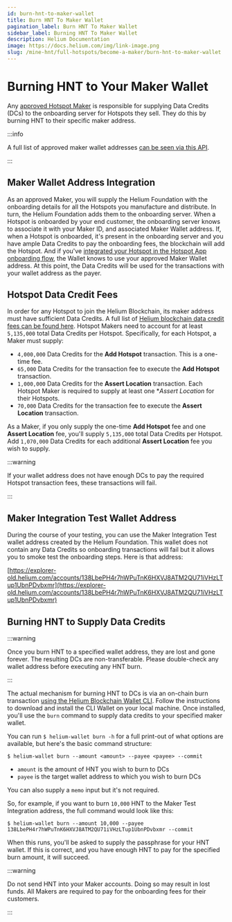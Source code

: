 ```yaml
---
id: burn-hnt-to-maker-wallet
title: Burn HNT To Maker Wallet
pagination_label: Burn HNT To Maker Wallet
sidebar_label: Burning HNT To Maker Wallet
description: Helium Documentation
image: https://docs.helium.com/img/link-image.png
slug: /mine-hnt/full-hotspots/become-a-maker/burn-hnt-to-maker-wallet
---
```


# Burning HNT to Your Maker Wallet


Any [approved Hotspot Maker](/mine-hnt/full-hotspots) is responsible for supplying Data Credits
(DCs) to the onboarding server for Hotspots they sell. They do this by burning HNT to their specific
maker address.

:::info

A full list of approved maker wallet addresses
[can be seen via this API](https://onboarding.dewi.org/api/v2/makers).

:::

## Maker Wallet Address Integration

As an approved Maker, you will supply the Helium Foundation with the onboarding details for all the
Hotspots you manufacture and distribute. In turn, the Helium Foundation adds them to the onboarding
server. When a Hotspot is onboarded by your end customer, the onboarding server knows to associate
it with your Maker ID, and associated Maker Wallet address. If, when a Hotspot is onboarded, it's
present in the onboarding server and you have ample Data Credits to pay the onboarding fees, the
blockchain will add the Hotspot. And if you've
[integrated your Hotspot in the Hotspot App onboarding flow](/mine-hnt/full-hotspots/become-a-maker/hotspot-integration-testing),
the Wallet knows to use your approved Maker Wallet address. At this point, the Data Credits will be
used for the transactions with your wallet address as the payer.

## Hotspot Data Credit Fees

In order for any Hotspot to join the Helium Blockchain, its maker address must have sufficient Data
Credits. A full list of
[Helium blockchain data credit fees can be found here](/blockchain/transaction-fees). Hotspot Makers
need to account for at least `5,135,000` total Data Credits per Hotspot. Specifically, for each
Hotspot, a Maker must supply:

- `4,000,000` Data Credits for the **Add Hotspot** transaction. This is a one-time fee.
- `65,000` Data Credits for the transaction fee to execute the **Add Hotspot** transaction.
- `1,000,000` Data Credits for the **Assert Location** transaction. Each Hotspot Maker is required
  to supply at least one \*_Assert Location_ for their Hotspots.
- `70,000` Data Credits for the transaction fee to execute the **Assert Location** transaction.

As a Maker, if you only supply the one-time **Add Hotspot** fee and one **Assert Location** fee,
you'll supply `5,135,000` total Data Credits per Hotspot. Add `1,070,000` Data Credits for each
additional **Assert Location** fee you wish to supply.

:::warning

If your wallet address does not have enough DCs to pay the required Hotspot transaction fees, these
transactions will fail.

:::

## Maker Integration Test Wallet Address

During the course of your testing, you can use the Maker Integration Test wallet address created by
the Helium Foundation. This wallet does not contain any Data Credits so onboarding transactions will
fail but it allows you to smoke test the onboarding steps. Here is that address:

[https://explorer-old.helium.com/accounts/138LbePH4r7hWPuTnK6HXVJ8ATM2QU71iVHzLTup1UbnPDvbxmr](https://explorer-old.helium.com/accounts/138LbePH4r7hWPuTnK6HXVJ8ATM2QU71iVHzLTup1UbnPDvbxmr)

## Burning HNT to Supply Data Credits

:::warning

Once you burn HNT to a specified wallet address, they are lost and gone forever. The resulting DCs
are non-transferable. Please double-check any wallet address before executing any HNT burn.

:::

The actual mechanism for burning HNT to DCs is via an on-chain burn transaction
[using the Helium Blockchain Wallet CLI](https://github.com/helium/helium-wallet-rs). Follow the
instructions to download and install the CLI Wallet on your local machine. Once installed, you'll
use the `burn` command to supply data credits to your specified maker wallet.

You can run `$ helium-wallet burn -h` for a full print-out of what options are available, but here's
the basic command structure:

```shell
$ helium-wallet burn --amount <amount> --payee <payee> --commit
```

- `amount` is the amount of HNT you wish to burn to DCs
- `payee` is the target wallet address to which you wish to burn DCs

You can also supply a `memo` input but it's not required.

So, for example, if you want to burn `10,000` HNT to the Maker Test Integration address, the full
command would look like this:

```shell
$ helium-wallet burn --amount 10,000 --payee 138LbePH4r7hWPuTnK6HXVJ8ATM2QU71iVHzLTup1UbnPDvbxmr --commit
```

When this runs, you'll be asked to supply the passphrase for your HNT wallet. If this is correct,
and you have enough HNT to pay for the specified burn amount, it will succeed.

:::warning

Do not send HNT into your Maker accounts. Doing so may result in lost funds. All Makers are required
to pay for the onboarding fees for their customers.

:::
